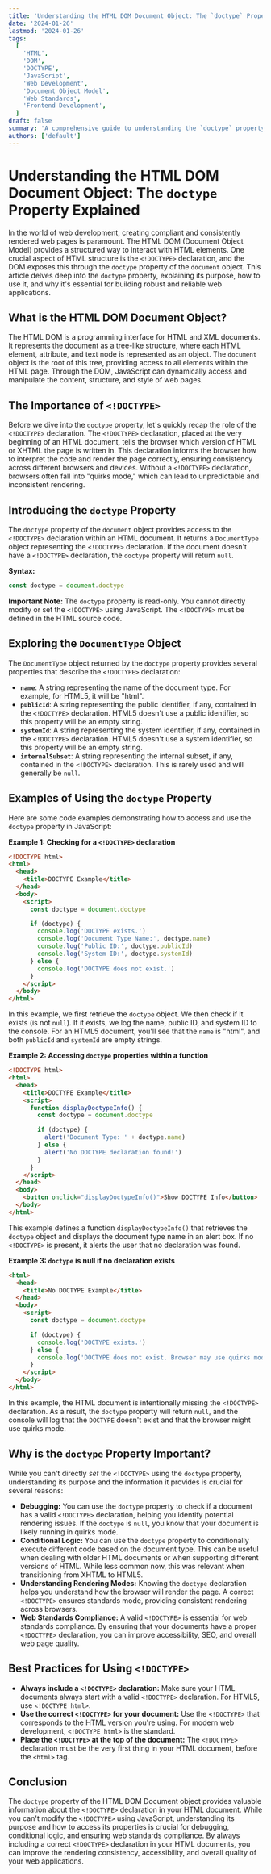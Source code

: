 ```yaml
---
title: 'Understanding the HTML DOM Document Object: The `doctype` Property Explained'
date: '2024-01-26'
lastmod: '2024-01-26'
tags:
  [
    'HTML',
    'DOM',
    'DOCTYPE',
    'JavaScript',
    'Web Development',
    'Document Object Model',
    'Web Standards',
    'Frontend Development',
  ]
draft: false
summary: 'A comprehensive guide to understanding the `doctype` property of the HTML DOM Document object, including its purpose, usage, and importance for web standards compliance and browser rendering.'
authors: ['default']
---
```


# Understanding the HTML DOM Document Object: The `doctype` Property Explained

In the world of web development, creating compliant and consistently rendered web pages is paramount. The HTML DOM (Document Object Model) provides a structured way to interact with HTML elements. One crucial aspect of HTML structure is the `<!DOCTYPE>` declaration, and the DOM exposes this through the `doctype` property of the `document` object. This article delves deep into the `doctype` property, explaining its purpose, how to use it, and why it's essential for building robust and reliable web applications.

## What is the HTML DOM Document Object?

The HTML DOM is a programming interface for HTML and XML documents. It represents the document as a tree-like structure, where each HTML element, attribute, and text node is represented as an object. The `document` object is the root of this tree, providing access to all elements within the HTML page. Through the DOM, JavaScript can dynamically access and manipulate the content, structure, and style of web pages.

## The Importance of `<!DOCTYPE>`

Before we dive into the `doctype` property, let's quickly recap the role of the `<!DOCTYPE>` declaration. The `<!DOCTYPE>` declaration, placed at the very beginning of an HTML document, tells the browser which version of HTML or XHTML the page is written in. This declaration informs the browser how to interpret the code and render the page correctly, ensuring consistency across different browsers and devices. Without a `<!DOCTYPE>` declaration, browsers often fall into "quirks mode," which can lead to unpredictable and inconsistent rendering.

## Introducing the `doctype` Property

The `doctype` property of the `document` object provides access to the `<!DOCTYPE>` declaration within an HTML document. It returns a `DocumentType` object representing the `<!DOCTYPE>` declaration. If the document doesn't have a `<!DOCTYPE>` declaration, the `doctype` property will return `null`.

**Syntax:**

```javascript
const doctype = document.doctype
```

**Important Note:** The `doctype` property is read-only. You cannot directly modify or set the `<!DOCTYPE>` using JavaScript. The `<!DOCTYPE>` must be defined in the HTML source code.

## Exploring the `DocumentType` Object

The `DocumentType` object returned by the `doctype` property provides several properties that describe the `<!DOCTYPE>` declaration:

- **`name`**: A string representing the name of the document type. For example, for HTML5, it will be "html".
- **`publicId`**: A string representing the public identifier, if any, contained in the `<!DOCTYPE>` declaration. HTML5 doesn't use a public identifier, so this property will be an empty string.
- **`systemId`**: A string representing the system identifier, if any, contained in the `<!DOCTYPE>` declaration. HTML5 doesn't use a system identifier, so this property will be an empty string.
- **`internalSubset`**: A string representing the internal subset, if any, contained in the `<!DOCTYPE>` declaration. This is rarely used and will generally be `null`.

## Examples of Using the `doctype` Property

Here are some code examples demonstrating how to access and use the `doctype` property in JavaScript:

**Example 1: Checking for a `<!DOCTYPE>` declaration**

```html
<!DOCTYPE html>
<html>
  <head>
    <title>DOCTYPE Example</title>
  </head>
  <body>
    <script>
      const doctype = document.doctype

      if (doctype) {
        console.log('DOCTYPE exists.')
        console.log('Document Type Name:', doctype.name)
        console.log('Public ID:', doctype.publicId)
        console.log('System ID:', doctype.systemId)
      } else {
        console.log('DOCTYPE does not exist.')
      }
    </script>
  </body>
</html>
```

In this example, we first retrieve the `doctype` object. We then check if it exists (is not `null`). If it exists, we log the name, public ID, and system ID to the console. For an HTML5 document, you'll see that the `name` is "html", and both `publicId` and `systemId` are empty strings.

**Example 2: Accessing `doctype` properties within a function**

```html
<!DOCTYPE html>
<html>
  <head>
    <title>DOCTYPE Example</title>
    <script>
      function displayDoctypeInfo() {
        const doctype = document.doctype

        if (doctype) {
          alert('Document Type: ' + doctype.name)
        } else {
          alert('No DOCTYPE declaration found!')
        }
      }
    </script>
  </head>
  <body>
    <button onclick="displayDoctypeInfo()">Show DOCTYPE Info</button>
  </body>
</html>
```

This example defines a function `displayDoctypeInfo()` that retrieves the `doctype` object and displays the document type name in an alert box. If no `<!DOCTYPE>` is present, it alerts the user that no declaration was found.

**Example 3: `doctype` is null if no declaration exists**

```html
<html>
  <head>
    <title>No DOCTYPE Example</title>
  </head>
  <body>
    <script>
      const doctype = document.doctype

      if (doctype) {
        console.log('DOCTYPE exists.')
      } else {
        console.log('DOCTYPE does not exist. Browser may use quirks mode.')
      }
    </script>
  </body>
</html>
```

In this example, the HTML document is intentionally missing the `<!DOCTYPE>` declaration. As a result, the `doctype` property will return `null`, and the console will log that the `DOCTYPE` doesn't exist and that the browser might use quirks mode.

## Why is the `doctype` Property Important?

While you can't directly _set_ the `<!DOCTYPE>` using the `doctype` property, understanding its purpose and the information it provides is crucial for several reasons:

- **Debugging:** You can use the `doctype` property to check if a document has a valid `<!DOCTYPE>` declaration, helping you identify potential rendering issues. If the `doctype` is `null`, you know that your document is likely running in quirks mode.
- **Conditional Logic:** You can use the `doctype` property to conditionally execute different code based on the document type. This can be useful when dealing with older HTML documents or when supporting different versions of HTML. While less common now, this was relevant when transitioning from XHTML to HTML5.
- **Understanding Rendering Modes:** Knowing the `doctype` declaration helps you understand how the browser will render the page. A correct `<!DOCTYPE>` ensures standards mode, providing consistent rendering across browsers.
- **Web Standards Compliance:** A valid `<!DOCTYPE>` is essential for web standards compliance. By ensuring that your documents have a proper `<!DOCTYPE>` declaration, you can improve accessibility, SEO, and overall web page quality.

## Best Practices for Using `<!DOCTYPE>`

- **Always include a `<!DOCTYPE>` declaration:** Make sure your HTML documents always start with a valid `<!DOCTYPE>` declaration. For HTML5, use `<!DOCTYPE html>`.
- **Use the correct `<!DOCTYPE>` for your document:** Use the `<!DOCTYPE>` that corresponds to the HTML version you're using. For modern web development, `<!DOCTYPE html>` is the standard.
- **Place the `<!DOCTYPE>` at the top of the document:** The `<!DOCTYPE>` declaration must be the very first thing in your HTML document, before the `<html>` tag.

## Conclusion

The `doctype` property of the HTML DOM Document object provides valuable information about the `<!DOCTYPE>` declaration in your HTML document. While you can't modify the `<!DOCTYPE>` using JavaScript, understanding its purpose and how to access its properties is crucial for debugging, conditional logic, and ensuring web standards compliance. By always including a correct `<!DOCTYPE>` declaration in your HTML documents, you can improve the rendering consistency, accessibility, and overall quality of your web applications.
